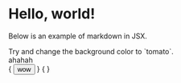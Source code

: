 


# Hello, world!

Below is an example of markdown in JSX.

<div className="bg-slate-400"  >
  Try and change the background color to `tomato`.
</div>

<div className="text-red-500">ahahah</div>
{
<Button>wow</Button>
}
{
<Hello/>
}